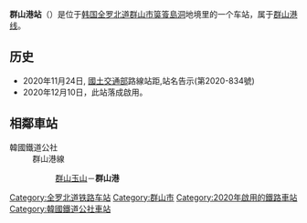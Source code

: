 {{Other uses|群山港站 (廢站)}}
{{朝鮮半島車站資訊
|公司色 = #0066b3
|文字色 = 
|站名 = 群山港站<br />{{lang|en|Gunsan Port}}
|圖片 = 
|pxl = 
|圖片說明 =
|前一站1 = [[群山玉山信号场|群山玉山]]
|前一站距離1 = 17.3

|所屬路線1 = [[长项线|长项线]]
|距離1 = 25.8
|起點站1 = [[大野站|大野]]
|諺文 = 군산항역
|朝鮮漢字 = 群山港驛
|文觀部式 =Gunsanhang-yeok 
|馬-賴式 =
|副站名 = 
|車站編號 = 
|停站路線數 = 
|所屬公司 = [[韩国铁道公社|韩国铁道公社]]
|所在地 =[[韩国|韩国]][[全罗北道|全罗北道]][[群山市|群山市]][[筽篒島洞|筽篒島洞]]
|車站構造 = 地面车站
|月台配置 = 
|啟用年月日 =2020年12月10日 
|廢站年月日 = 
|上下車人次 = 
|統計年度 = 
|轉車 = 
|備註 = 
|全寬備註 = 
}}

'''群山港站'''（{{kor|諺=군산항역|漢=群山港驛|羅=Gunsanhang yeok|f=y}}）是位于[[韩国|韩国]][[全罗北道|全罗北道]][[群山市|群山市]][[筽篒島洞|筽篒島洞]]地境里的一个车站，属于[[群山港线|群山港线]]。

== 历史 ==
*2020年11月24日, [[國土交通部|國土交通部]]路線站距,站名告示(第2020-834號)
*2020年12月10日，此站落成啟用。


== 相鄰車站 ==
;韓國鐵道公社
:群山港線
::[[群山玉山信号场|群山玉山]]－'''群山港'''


{{长项线}}
{{群山港线}}
{{无穷花号}}

[[Category:全罗北道铁路车站|Category:全罗北道铁路车站]]
[[Category:群山市|Category:群山市]]
[[Category:2020年啟用的鐵路車站|Category:2020年啟用的鐵路車站]]
[[Category:韓國鐵道公社車站|Category:韓國鐵道公社車站]]